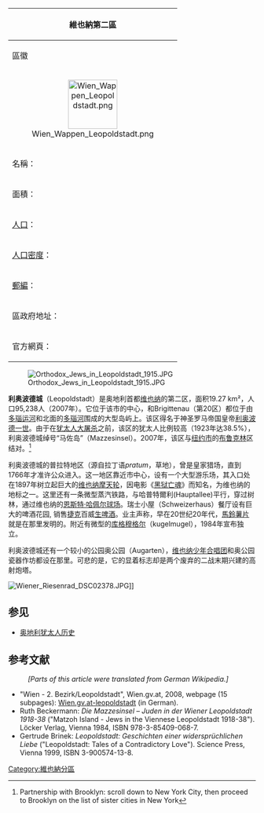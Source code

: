 {{Distinguish|利奥波德城 (布达佩斯)}}
{| border="0" cellpadding="2" cellspacing="1" align="right" style="margin-left:1em; background:#e3e3e3;"
! colspan="2" | 維也納第二區
|- bgcolor="#FFFFFF"
! 區徽
! 位置
|---- bgcolor="#FFFFFF"
| <center>[[File:Wien_Wappen_Leopoldstadt.png|100px]]</center>||[[File:Kartewien2.png|180px]]
|---- bgcolor="#FFFFFF"
| 名稱： || 利奥波德城
|---- bgcolor="#FFFFFF"
| 面積： || 19.27 km²
|---- bgcolor="#FFFFFF"
| [[人口|人口]]： || 95,238<small>（2007年）</small>
|---- bgcolor="#FFFFFF"
| [[人口密度|人口密度]]： || 4,871 人/km²
|---- bgcolor="#FFFFFF"
| [[郵編|郵編]]： || 1020
|---- bgcolor="#FFFFFF" valign="top"
| 區政府地址： || Karmelitergasse 9<br />1020 Wien
|---- bgcolor="#FFFFFF"
| 官方網頁： || [http://www.wien.gv.at/bezirke/leopoldstadt/ www.wien.gv.at]{{Wayback|url=http://www.wien.gv.at/bezirke/leopoldstadt/ |date=20081218220319 }}
|}
[[File:Orthodox_Jews_in_Leopoldstadt_1915.JPG|thumb]]

'''利奥波德城'''（Leopoldstadt）是奥地利首都[[维也纳|维也纳]]的第二区，面积19.27 km²，人口95,238人（2007年）。它位于该市的中心，和Brigittenau（第20区）都位于由[[多瑙运河|多瑙运河]]和北面的[[多瑙河|多瑙河]]围成的大型岛屿上。该区得名于神圣罗马帝国皇帝[[利奥波德一世_(神圣罗马帝国)|利奥波德一世]]。由于在[[犹太人大屠杀|犹太人大屠杀]]之前，该区的犹太人比例较高（1923年达38.5%），利奥波德城绰号“马佐岛”（Mazzesinsel）。2007年，该区与[[纽约市|纽约市]]的[[布鲁克林|布鲁克林]]区结对。<ref>Partnership with Brooklyn: scroll down to New York City, then proceed to Brooklyn on the list of sister cities in New York</ref>

利奥波德城的普拉特地区（源自拉丁语''pratum''，草地），曾是皇家猎场，直到1766年才准许公众进入。这一地区靠近市中心，设有一个大型游乐场，其入口处在1897年树立起巨大的[[维也纳摩天轮|维也纳摩天轮]]，因电影《[[黑狱亡魂|黑狱亡魂]]》而知名，为维也纳的地标之一。这里还有一条微型蒸汽铁路，与哈普特爾利(Hauptallee)平行，穿过树林，通过维也纳的[[恩斯特·哈佩尔球场|恩斯特·哈佩尔球场]]。瑞士小屋（Schweizerhaus）餐厅设有巨大的啤酒花园, 销售[[捷克|捷克]]百威[[生啤酒|生啤酒]]。业主声称，早在20世纪20年代，[[馬鈴薯片|馬鈴薯片]]就是在那里发明的。附近有微型的[[库格穆格尔|库格穆格尔]]（kugelmugel），1984年宣布独立。

利奥波德城还有一个较小的公园奥公园（Augarten），[[维也纳少年合唱团|维也纳少年合唱团]]和奥公园瓷器作坊都设在那里。可悲的是，它的显着标志却是两个废弃的二战末期兴建的高射炮塔。

[[File:Wiener_Riesenrad_DSC02378.JPG|thumb]]]]

== 参见 ==
* [[奥地利犹太人历史|奥地利犹太人历史]]

== 参考文献 ==
{{Reflist}}
:''[Parts of this article were translated from German Wikipedia.]''
* "Wien - 2. Bezirk/Leopoldstadt", Wien.gv.at, 2008, webpage (15 subpages): [https://web.archive.org/web/20081218220319/http://www.wien.gv.at/bezirke/leopoldstadt/ Wien.gv.at-leopoldstadt] (in German).
* Ruth Beckermann: ''Die Mazzesinsel – Juden in der Wiener Leopoldstadt 1918-38'' ("Matzoh Island - Jews in the Viennese Leopoldstadt 1918-38"). Löcker Verlag, Vienna 1984, ISBN 978-3-85409-068-7.
* Gertrude Brinek: ''Leopoldstadt: Geschichten einer widersprüchlichen Liebe'' ("Leopoldstadt: Tales of a Contradictory Love"). Science Press, Vienna 1999, ISBN 3-900574-13-8.

{{commonscat-inline}}
{{coord|48|12|37|N|16|24|44|E|region:AT-9_type:adm2nd|display=title}}

{{Authority control}}
[[Category:維也納分區|Category:維也納分區]]